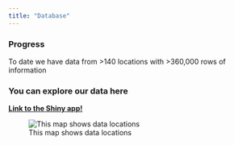 ```yaml
---
title: "Database"
---
```


<!-- Start Writing Below in Markdown -->


### Progress
 
  To date we have data from >140 locations with >360,000 rows of information
  
### You can explore our data here
[**Link to the Shiny app!**](https://cosima.nceas.ucsb.edu/lter-som/)
  
![This map shows data locations](images/LocationMap.png)
